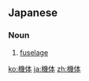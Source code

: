 {{also|机体|機體}}
==Japanese==
{{ja-kanjitab|き|たい|yomi=on}}

===Noun===
{{ja-noun|きたい}}

# [[fuselage]]

[[ko:機体]]
[[ja:機体]]
[[zh:機体]]